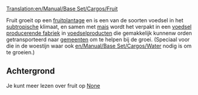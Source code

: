 [[Translation:en/Manual/Base Set/Cargos/Fruit]]

{{nl/Manual/Base Set/Cargos/Vracht|name=Fruit
|image=en/Manual/Base Set/Cargos/Fruit.png
|geproduceerd=[[en/Manual/Base Set/Industries/Fruit Plantation|Fruitplantage]]
|geaccepteerd=[[nl/Voedsel producerende fabriek|Voedsel producerende fabriek]]
}}

Fruit groeit op een [[en/Manual/Base Set/Industries/Fruit Plantation|fruitplantage]] en is een van de soorten voedsel in het [[nl/Manual/Klimaat#subtropisch|subtropische]] klimaat, en samen met [[nl/Manual/Base Set/Cargos/Mais|mais]] wordt het verpakt in een [[nl/Voedsel producerende fabriek|voedsel producerende fabriek]] in [[nl/Veodsel|voedselproducten]] die gemakkelijk kunnenw orden getransporteerd naar [[nl/Manual/Gemeente|gemeenten]] om te helpen bij de groei. (Speciaal voor die in de woestijn waar ook [[en/Manual/Base Set/Cargos/Water]] nodig is om te groeien.)

== Achtergrond==

Je kunt meer lezen over fruit op [https://www.wikipedia.org/wiki/fruit None]